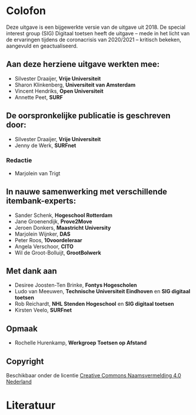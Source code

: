 # Colofon

Deze uitgave is een bijgewerkte versie van de uitgave uit 2018. De special interest group (SIG) Digitaal toetsen heeft de uitgave – mede in het licht van de ervaringen tijdens de coronacrisis van 2020/2021 – kritisch bekeken, aangevuld en geactualiseerd.

## Aan deze herziene uitgave werkten mee:

*	Silvester Draaijer, **Vrije Universiteit**
*	Sharon Klinkenberg, **Universiteit van Amsterdam**
*	Vincent Hendriks, **Open Universiteit**
*	Annette Peet, **SURF**

## De oorspronkelijke publicatie is geschreven door:

* Silvester Draaijer, **Vrije Universiteit**
* Jenny de Werk, **SURFnet**

### Redactie

* Marjolein van Trigt

## In nauwe samenwerking met verschillende itembank-experts:

*	Sander Schenk, **Hogeschool Rotterdam**
*	Jane Groenendijk, **Prove2Move**
*	Jeroen Donkers, **Maastricht University**
*	Marjolein Wijnker, **DAS**
*	Peter Roos, **10voordeleraar**
*	Angela Verschoor, **CITO**
*	Wil de Groot-Bolluijt, **GrootBolwerk**

## Met dank aan

* Desiree Joosten-Ten Brinke, **Fontys Hogescholen**
* Ludo van Meeuwen, **Technische Universiteit Eindhoven** en **SIG digitaal toetsen**
* Rob Reichardt, **NHL Stenden Hogeschool** en **SIG digitaal toetsen**
* Kirsten Veelo, **SURFnet**

## Opmaak 

* Rochelle Hurenkamp, **Werkgroep Toetsen op Afstand**

## Copyright

Beschikbaar onder de licentie [Creative Commons Naamsvermelding 4.0 Nederland](https://creativecommons.org/licenses/by/4.0/deed.nl)

# Literatuur